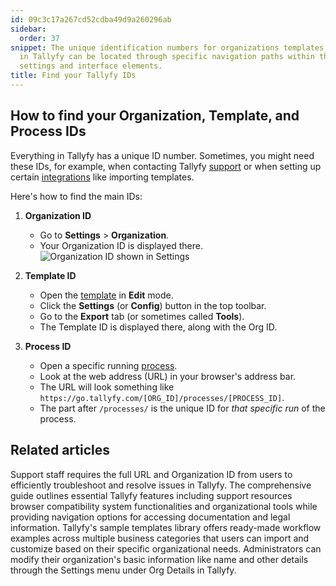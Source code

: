 ```yaml
---
id: 09c3c17a267cd52cdba49d9a260296ab
sidebar:
  order: 37
snippet: The unique identification numbers for organizations templates and processes
  in Tallyfy can be located through specific navigation paths within the platform's
  settings and interface elements.
title: Find your Tallyfy IDs
---
```


## How to find your Organization, Template, and Process IDs

Everything in Tallyfy has a unique ID number. Sometimes, you might need these IDs, for example, when contacting Tallyfy [support](/products/pro/miscellaneous/support/how-can-i-contact-tallyfys-support-team/) or when setting up certain [integrations](/products/pro/integrations/) like importing templates.

Here's how to find the main IDs:

1.  **Organization ID**
    *   Go to **Settings** > **Organization**.
    *   Your Organization ID is displayed there.
        ![Organization ID shown in Settings](https://screenshots.tallyfy.com/tallyfy%2Fpro%2Fdesktop-light-show-org-id.png)

2.  **Template ID**
    *   Open the [template](/products/pro/documenting/templates/) in **Edit** mode.
    *   Click the **Settings** (or **Config**) button in the top toolbar.
    *   Go to the **Export** tab (or sometimes called **Tools**).
    *   The Template ID is displayed there, along with the Org ID.

3.  **Process ID**
    *   Open a specific running [process](/products/pro/tracking-and-tasks/processes/).
    *   Look at the web address (URL) in your browser's address bar.
    *   The URL will look something like `https://go.tallyfy.com/[ORG_ID]/processes/[PROCESS_ID]`.
    *   The part after `/processes/` is the unique ID for *that specific run* of the process.


## Related articles
<CardGrid>
<LinkTitleCard header="<b>Support > Provide necessary info to Tallyfy's support team</b>" href="/products/pro/miscellaneous/support/how-to-provide-necessary-info-to-tallyfy-support/" > Support staff requires the full URL and Organization ID from users to efficiently troubleshoot and resolve issues in Tallyfy. </LinkTitleCard>
<LinkTitleCard header="<b>Pro > Miscellaneous</b>" href="/products/pro/miscellaneous/" > The comprehensive guide outlines essential Tallyfy features including support resources browser compatibility system functionalities and organizational tools while providing navigation options for accessing documentation and legal information. </LinkTitleCard>
<LinkTitleCard header="<b>Templates > Sample templates</b>" href="/products/pro/documenting/templates/how-can-i-access-tallyfys-sample-templates/" > Tallyfy's sample templates library offers ready-made workflow examples across multiple business categories that users can import and customize based on their specific organizational needs. </LinkTitleCard>
<LinkTitleCard header="<b>Org Settings > Update organization details</b>" href="/products/pro/settings/org-settings/how-can-i-update-my-organization-details/" > Administrators can modify their organization's basic information like name and other details through the Settings menu under Org Details in Tallyfy. </LinkTitleCard>
</CardGrid>